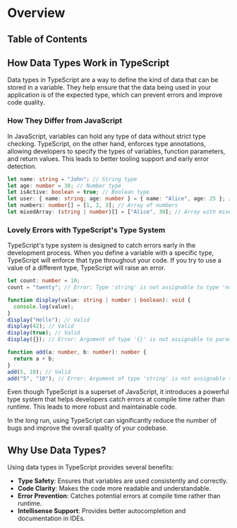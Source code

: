 
# Overview

## Table of Contents

## How Data Types Work in TypeScript

Data types in TypeScript are a way to define the kind of data that can be stored in a variable. They help ensure that the data being used in your application is of the expected type, which can prevent errors and improve code quality.

### How They Differ from JavaScript

In JavaScript, variables can hold any type of data without strict type checking. TypeScript, on the other hand, enforces type annotations, allowing developers to specify the types of variables, function parameters, and return values. This leads to better tooling support and early error detection.

```typescript
let name: string = "John"; // String type
let age: number = 30; // Number type
let isActive: boolean = true; // Boolean type
let user: { name: string; age: number } = { name: "Alice", age: 25 }; // Object type
let numbers: number[] = [1, 2, 3]; // Array of numbers
let mixedArray: (string | number)[] = ["Alice", 30]; // Array with mixed types
```

### Lovely Errors with TypeScript's Type System

TypeScript's type system is designed to catch errors early in the development process. When you define a variable with a specific type, TypeScript will enforce that type throughout your code. If you try to use a value of a different type, TypeScript will raise an error.

```typescript
let count: number = 10;
count = "twenty"; // Error: Type 'string' is not assignable to type 'number'
```

```typescript
function display(value: string | number | boolean): void {
  console.log(value);
}
display("Hello"); // Valid
display(42); // Valid
display(true); // Valid
display({}); // Error: Argument of type '{}' is not assignable to parameter of type 'string | number | boolean'
```

```typescript
function add(a: number, b: number): number {
  return a + b;
}
add(5, 10); // Valid
add("5", "10"); // Error: Argument of type 'string' is not assignable to parameter of type 'number'
```

Even though TypeScript is a superset of JavaScript, it introduces a powerful type system that helps developers catch errors at compile time rather than runtime. This leads to more robust and maintainable code.

In the long run, using TypeScript can significantly reduce the number of bugs and improve the overall quality of your codebase.

## Why Use Data Types?

Using data types in TypeScript provides several benefits:

- **Type Safety**: Ensures that variables are used consistently and correctly.
- **Code Clarity**: Makes the code more readable and understandable.
- **Error Prevention**: Catches potential errors at compile time rather than runtime.
- **Intellisense Support**: Provides better autocompletion and documentation in IDEs.

<BackToTop />
